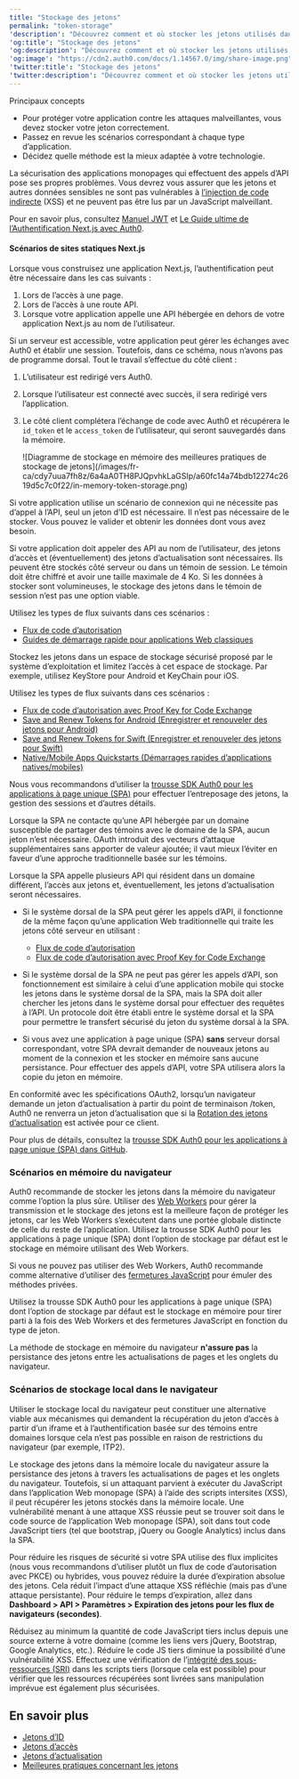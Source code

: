 ---
title: "Stockage des jetons"
permalink: "token-storage"
'description': "Découvrez comment et où stocker les jetons utilisés dans l’authentification basée sur des jetons."
'og:title': "Stockage des jetons"
'og:description': "Découvrez comment et où stocker les jetons utilisés dans l’authentification basée sur des jetons."
'og:image': "https://cdn2.auth0.com/docs/1.14567.0/img/share-image.png"
'twitter:title': "Stockage des jetons"
'twitter:description': "Découvrez comment et où stocker les jetons utilisés dans l’authentification basée sur des jetons."
---

<Card title="Vue d’ensemble">

Principaux concepts

* Pour protéger votre application contre les attaques malveillantes, vous devez stocker votre jeton correctement.
* Passez en revue les scénarios correspondant à chaque type d’application.
* Décidez quelle méthode est la mieux adaptée à votre technologie.

</Card>

La sécurisation des applications monopages qui effectuent des appels d’API pose ses propres problèmes. Vous devrez vous assurer que les jetons et autres données sensibles ne sont pas vulnérables à [l’injection de code indirecte](https://www.owasp.org/index.php/Cross-site_Scripting_(XSS)) (XSS) et ne peuvent pas être lus par un JavaScript malveillant.

Pour en savoir plus, consultez [Manuel JWT](https://auth0.com/resources/ebooks/jwt-handbook) et [Le Guide ultime de l’Authentification Next.js avec Auth0](https://auth0.com/blog/ultimate-guide-nextjs-authentication-auth0/?utm_source=twitter&utm_medium=sc&utm_campaign=nextjs_authn_guide).

#### Scénarios de sites statiques Next.js

Lorsque vous construisez une application Next.js, l’authentification peut être nécessaire dans les cas suivants :

1. Lors de l’accès à une page.
2. Lors de l’accès à une route API.
3. Lorsque votre application appelle une API hébergée en dehors de votre application Next.js au nom de l’utilisateur.

Si un serveur est accessible, votre application peut gérer les échanges avec Auth0 et établir une session. Toutefois, dans ce schéma, nous n’avons pas de programme dorsal. Tout le travail s’effectue du côté client :

1. L’utilisateur est redirigé vers Auth0.
2. Lorsque l’utilisateur est connecté avec succès, il sera redirigé vers l’application.
3. Le côté client complétera l’échange de code avec Auth0 et récupérera le `id_token` et le `access_token` de l’utilisateur, qui seront sauvegardés dans la mémoire.

   <Frame>![Diagramme de stockage en mémoire des meilleures pratiques de stockage de jetons](/images/fr-ca/cdy7uua7fh8z/6a4aA0TH8PJQpvhkLaGSIp/a60fc14a74bdb12274c2619d5c7c0f22/in-memory-token-storage.png)</Frame>

<Tabs><Tab title="Application Web traditionnelle">

Si votre application utilise un scénario de connexion qui ne nécessite pas d’appel à l’API, seul un jeton d’ID est nécessaire. Il n’est pas nécessaire de le stocker. Vous pouvez le valider et obtenir les données dont vous avez besoin.

Si votre application doit appeler des API au nom de l’utilisateur, des jetons d’accès et (éventuellement) des jetons d’actualisation sont nécessaires. Ils peuvent être stockés côté serveur ou dans un témoin de session. Le témoin doit être chiffré et avoir une taille maximale de 4 Ko. Si les données à stocker sont volumineuses, le stockage des jetons dans le témoin de session n’est pas une option viable.

Utilisez les types de flux suivants dans ces scénarios :

* [Flux de code d’autorisation](/docs/fr-ca/get-started/authentication-and-authorization-flow/authorization-code-flow)
* [Guides de démarrage rapide pour applications Web classiques](/docs/fr-ca/quickstart/webapp)

</Tab><Tab title="Application native/mobile">

Stockez les jetons dans un espace de stockage sécurisé proposé par le système d’exploitation et limitez l’accès à cet espace de stockage. Par exemple, utilisez KeyStore pour Android et KeyChain pour iOS.

Utilisez les types de flux suivants dans ces scénarios :

* [Flux de code d’autorisation avec Proof Key for Code Exchange](/docs/fr-ca/get-started/authentication-and-authorization-flow/authorization-code-flow-with-pkce)
* [Save and Renew Tokens for Android (Enregistrer et renouveler des jetons pour Android)](/docs/fr-ca/auth0-android-save-and-renew-tokens)
* [Save and Renew Tokens for Swift (Enregistrer et renouveler des jetons pour Swift)](/docs/fr-ca/libraries/auth0-swift/auth0-swift-save-and-renew-tokens)
* [Native/Mobile Apps Quickstarts (Démarrages rapides d’applications natives/mobiles)](/docs/fr-ca/quickstart/native)

</Tab><Tab title="Application à page unique">

Nous vous recommandons d’utiliser la [trousse SDK Auth0 pour les applications à page unique (SPA)](/docs/fr-ca/libraries/auth0-single-page-app-sdk) pour effectuer l’entreposage des jetons, la gestion des sessions et d’autres détails.

Lorsque la SPA ne contacte qu’une API hébergée par un domaine susceptible de partager des témoins avec le domaine de la SPA, aucun jeton n’est nécessaire. OAuth introduit des vecteurs d’attaque supplémentaires sans apporter de valeur ajoutée; il vaut mieux l’éviter en faveur d’une approche traditionnelle basée sur les témoins.

Lorsque la SPA appelle plusieurs API qui résident dans un domaine différent, l’accès aux jetons et, éventuellement, les jetons d’actualisation seront nécessaires.

* Si le système dorsal de la SPA peut gérer les appels d’API, il fonctionne de la même façon qu’une application Web traditionnelle qui traite les jetons côté serveur en utilisant :

  + [Flux de code d’autorisation](/docs/fr-ca/get-started/authentication-and-authorization-flow/authorization-code-flow)
  + [Flux de code d’autorisation avec Proof Key for Code Exchange](/docs/fr-ca/get-started/authentication-and-authorization-flow/authorization-code-flow-with-pkce)
* Si le système dorsal de la SPA ne peut pas gérer les appels d’API, son fonctionnement est similaire à celui d’une application mobile qui stocke les jetons dans le système dorsal de la SPA, mais la SPA doit aller chercher les jetons dans le système dorsal pour effectuer des requêtes à l’API. Un protocole doit être établi entre le système dorsal et la SPA pour permettre le transfert sécurisé du jeton du système dorsal à la SPA.
* Si vous avez une application à page unique (SPA) **sans** serveur dorsal correspondant, votre SPA devrait demander de nouveaux jetons au moment de la connexion et les stocker en mémoire sans aucune persistance. Pour effectuer des appels d’API, votre SPA utilisera alors la copie du jeton en mémoire.

<Callout icon="file-lines" color="#0EA5E9" iconType="regular">

En conformité avec les spécifications OAuth2, lorsqu’un navigateur demande un jeton d’actualisation à partir du point de terminaison /token, Auth0 ne renverra un jeton d’actualisation que si la [Rotation des jetons d’actualisation](/docs/fr-ca/secure/tokens/refresh-tokens/refresh-token-rotation) est activée pour ce client.

</Callout>

Pour plus de détails, consultez la [trousse SDK Auth0 pour les applications à page unique (SPA) dans GitHub](https://github.com/auth0/auth0-spa-js).

</Tab></Tabs>

### Scénarios en mémoire du navigateur

Auth0 recommande de stocker les jetons dans la mémoire du navigateur comme l’option la plus sûre. Utiliser des [Web Workers](https://developer.mozilla.org/en-US/docs/Web/API/Web_Workers_API) pour gérer la transmission et le stockage des jetons est la meilleure façon de protéger les jetons, car les Web Workers s’exécutent dans une portée globale distincte de celle du reste de l’application. Utilisez la trousse SDK Auth0 pour les applications à page unique (SPA) dont l’option de stockage par défaut est le stockage en mémoire utilisant des Web Workers.

Si vous ne pouvez pas utiliser des Web Workers, Auth0 recommande comme alternative d’utiliser des [fermetures JavaScript](https://developer.mozilla.org/en-US/docs/Web/JavaScript/Closures#Emulating_private_methods_with_closures) pour émuler des méthodes privées.

Utilisez la trousse SDK Auth0 pour les applications à page unique (SPA) dont l’option de stockage par défaut est le stockage en mémoire pour tirer parti à la fois des Web Workers et des fermetures JavaScript en fonction du type de jeton.

<Callout icon="file-lines" color="#0EA5E9" iconType="regular">

La méthode de stockage en mémoire du navigateur **n'assure pas** la persistance des jetons entre les actualisations de pages et les onglets du navigateur.

</Callout>

### Scénarios de stockage local dans le navigateur

Utiliser le stockage local du navigateur peut constituer une alternative viable aux mécanismes qui demandent la récupération du jeton d’accès à partir d’un iframe et à l’authentification basée sur des témoins entre domaines lorsque cela n’est pas possible en raison de restrictions du navigateur (par exemple, ITP2).

<Warning>

Le stockage des jetons dans la mémoire locale du navigateur assure la persistance des jetons à travers les actualisations de pages et les onglets du navigateur. Toutefois, si un attaquant parvient à exécuter du JavaScript dans l’application Web monopage (SPA) à l’aide des scripts intersites (XSS), il peut récupérer les jetons stockés dans la mémoire locale. Une vulnérabilité menant à une attaque XSS réussie peut se trouver soit dans le code source de l’application Web monopage (SPA), soit dans tout code JavaScript tiers (tel que bootstrap, jQuery ou Google Analytics) inclus dans la SPA.

</Warning>

Pour réduire les risques de sécurité si votre SPA utilise des flux implicites (nous vous recommandons d’utiliser plutôt un flux de code d’autorisation avec PKCE) ou hybrides, vous pouvez réduire la durée d’expiration absolue des jetons. Cela réduit l’impact d’une attaque XSS réfléchie (mais pas d’une attaque persistante). Pour réduire le temps d’expiration, allez dans **Dashboard > API > Paramètres > Expiration des jetons pour les flux de navigateurs (secondes)**.

Réduisez au minimum la quantité de code JavaScript tiers inclus depuis une source externe à votre domaine (comme les liens vers jQuery, Bootstrap, Google Analytics, etc.). Réduire le code JS tiers diminue la possibilité d’une vulnérabilité XSS. Effectuez une vérification de l’[intégrité des sous-ressources (SRI)](https://developer.mozilla.org/en-US/docs/Web/Security/Subresource_Integrity) dans les scripts tiers (lorsque cela est possible) pour vérifier que les ressources récupérées sont livrées sans manipulation imprévue est également plus sécurisées.

## En savoir plus

* [Jetons d’ID](/docs/fr-ca/secure/tokens/id-tokens)
* [Jetons d’accès](/docs/fr-ca/secure/tokens/access-tokens)
* [Jetons d’actualisation](/docs/fr-ca/secure/tokens/refresh-tokens)
* [Meilleures pratiques concernant les jetons](/docs/fr-ca/secure/tokens/token-best-practices)